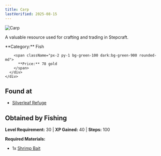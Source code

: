 ```yaml
---
title: Carp
lastVerified: 2025-08-15
---
```


<div className="flex items-start gap-6 mb-8">
  <div className="flex-shrink-0">
    <img src="/assets/resources/fishing/carp.png" alt="Carp" className="w-24 h-24 border rounded-lg" />
  </div>
  <div className="flex-1">
    <div className="space-y-2">
      <p className="text-lg text-muted-foreground">A valuable resource used for crafting and trading in Stepcraft.</p>
      <div className="flex flex-wrap gap-4 text-sm">
        <span className="px-2 py-1 bg-blue-100 dark:bg-blue-900 rounded-md">
          **Category:** Fish
        </span>
        
        <span className="px-2 py-1 bg-green-100 dark:bg-green-900 rounded-md">
          **Price:** 78 gold
        </span>
      </div>
    </div>
  </div>
</div>

## Found at

- [Silverleaf Refuge](/docs/map/individual/silverleaf_refuge)

## Obtained by Fishing

**Level Requirement:** 30 | **XP Gained:** 40 | **Steps:** 100

**Required Materials:**
- 1x [Shrimp Bait](/docs/resources/individual/shrimp_bait)
